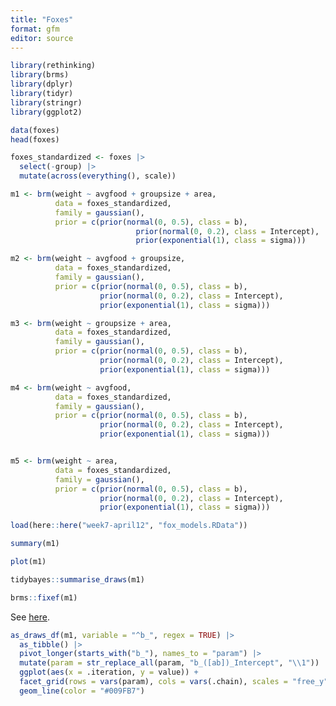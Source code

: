```yaml
---
title: "Foxes"
format: gfm
editor: source
---
```


```r

library(rethinking)
library(brms)
library(dplyr)
library(tidyr)
library(stringr)
library(ggplot2)

```

```r
data(foxes)
head(foxes)
```

```r


foxes_standardized <- foxes |>
  select(-group) |>
  mutate(across(everything(), scale))

```

```r

m1 <- brm(weight ~ avgfood + groupsize + area,
          data = foxes_standardized,
          family = gaussian(),
          prior = c(prior(normal(0, 0.5), class = b),
                            prior(normal(0, 0.2), class = Intercept),
                            prior(exponential(1), class = sigma)))

m2 <- brm(weight ~ avgfood + groupsize,
          data = foxes_standardized,
          family = gaussian(),
          prior = c(prior(normal(0, 0.5), class = b),
                    prior(normal(0, 0.2), class = Intercept),
                    prior(exponential(1), class = sigma)))

m3 <- brm(weight ~ groupsize + area,
          data = foxes_standardized,
          family = gaussian(),
          prior = c(prior(normal(0, 0.5), class = b),
                    prior(normal(0, 0.2), class = Intercept),
                    prior(exponential(1), class = sigma)))

m4 <- brm(weight ~ avgfood,
          data = foxes_standardized,
          family = gaussian(),
          prior = c(prior(normal(0, 0.5), class = b),
                    prior(normal(0, 0.2), class = Intercept),
                    prior(exponential(1), class = sigma)))


m5 <- brm(weight ~ area,
          data = foxes_standardized,
          family = gaussian(),
          prior = c(prior(normal(0, 0.5), class = b),
                    prior(normal(0, 0.2), class = Intercept),
                    prior(exponential(1), class = sigma)))

```

```r

load(here::here("week7-april12", "fox_models.RData"))

```

```r

summary(m1)

```

```r

plot(m1)

```

```r

tidybayes::summarise_draws(m1)

```


```r

brms::fixef(m1)

```


See [here](https://michael-franke.github.io/Bayesian-Regression/practice-sheets/11a-cheat-sheet.html#explore-via-shinystan).

```r

as_draws_df(m1, variable = "^b_", regex = TRUE) |> 
  as_tibble() |>
  pivot_longer(starts_with("b_"), names_to = "param") |>
  mutate(param = str_replace_all(param, "b_([ab])_Intercept", "\\1")) |>
  ggplot(aes(x = .iteration, y = value)) +
  facet_grid(rows = vars(param), cols = vars(.chain), scales = "free_y") +
  geom_line(color = "#009FB7")

```